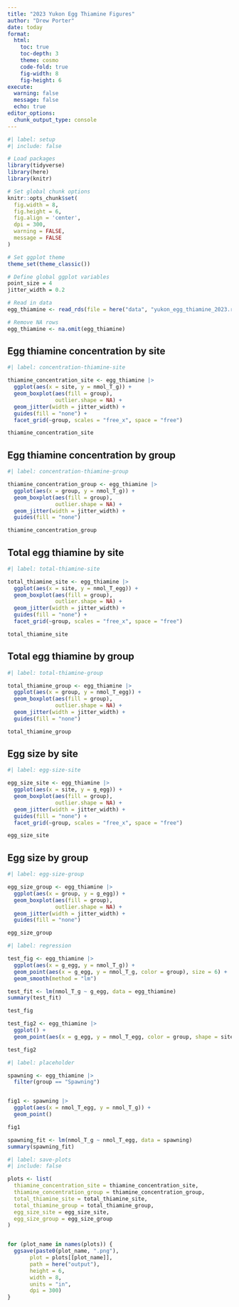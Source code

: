 ```yaml
---
title: "2023 Yukon Egg Thiamine Figures"
author: "Drew Porter"
date: today
format:
  html:
    toc: true
    toc-depth: 3
    theme: cosmo
    code-fold: true
    fig-width: 8
    fig-height: 6
execute:
  warning: false
  message: false
  echo: true
editor_options: 
  chunk_output_type: console
---
```


```r
#| label: setup
#| include: false

# Load packages
library(tidyverse)
library(here)
library(knitr)

# Set global chunk options
knitr::opts_chunk$set(
  fig.width = 8,
  fig.height = 6,
  fig.align = 'center',
  dpi = 300,
  warning = FALSE,
  message = FALSE
)

# Set ggplot theme
theme_set(theme_classic())

# Define global ggplot variables
point_size = 4
jitter_width = 0.2

# Read in data
egg_thiamine <- read_rds(file = here("data", "yukon_egg_thiamine_2023.rds"))

# Remove NA rows
egg_thiamine <- na.omit(egg_thiamine)
```

## Egg thiamine concentration by site
```r
#| label: concentration-thiamine-site

thiamine_concentration_site <- egg_thiamine |> 
  ggplot(aes(x = site, y = nmol_T_g)) +
  geom_boxplot(aes(fill = group),
               outlier.shape = NA) +
  geom_jitter(width = jitter_width) +
  guides(fill = "none") +
  facet_grid(~group, scales = "free_x", space = "free")

thiamine_concentration_site
```

## Egg thiamine concentration by group
```r
#| label: concentration-thiamine-group

thiamine_concentration_group <- egg_thiamine |> 
  ggplot(aes(x = group, y = nmol_T_g)) +
  geom_boxplot(aes(fill = group),
               outlier.shape = NA) +
  geom_jitter(width = jitter_width) +
  guides(fill = "none")

thiamine_concentration_group
```

## Total egg thiamine by site
```r
#| label: total-thiamine-site

total_thiamine_site <- egg_thiamine |> 
  ggplot(aes(x = site, y = nmol_T_egg)) +
  geom_boxplot(aes(fill = group),
               outlier.shape = NA) +
  geom_jitter(width = jitter_width) +
  guides(fill = "none") +
  facet_grid(~group, scales = "free_x", space = "free")

total_thiamine_site
```

## Total egg thiamine by group
```r
#| label: total-thiamine-group

total_thiamine_group <- egg_thiamine |> 
  ggplot(aes(x = group, y = nmol_T_egg)) +
  geom_boxplot(aes(fill = group),
               outlier.shape = NA) +
  geom_jitter(width = jitter_width) +
  guides(fill = "none")

total_thiamine_group
```

## Egg size by site
```r
#| label: egg-size-site

egg_size_site <- egg_thiamine |> 
  ggplot(aes(x = site, y = g_egg)) +
  geom_boxplot(aes(fill = group),
               outlier.shape = NA) +
  geom_jitter(width = jitter_width) +
  guides(fill = "none") +
  facet_grid(~group, scales = "free_x", space = "free")

egg_size_site
```

## Egg size by group
```r
#| label: egg-size-group

egg_size_group <- egg_thiamine |> 
  ggplot(aes(x = group, y = g_egg)) +
  geom_boxplot(aes(fill = group),
               outlier.shape = NA) +
  geom_jitter(width = jitter_width) +
  guides(fill = "none")

egg_size_group
```

```r
#| label: regression

test_fig <- egg_thiamine |> 
  ggplot(aes(x = g_egg, y = nmol_T_g)) +
  geom_point(aes(x = g_egg, y = nmol_T_g, color = group), size = 6) +
  geom_smooth(method = "lm")

test_fit <- lm(nmol_T_g ~ g_egg, data = egg_thiamine)
summary(test_fit)

test_fig

test_fig2 <- egg_thiamine |> 
  ggplot() +
  geom_point(aes(x = g_egg, y = nmol_T_egg, color = group, shape = site), size = 4)

test_fig2


```




``` r
#| label: placeholder

spawning <- egg_thiamine |> 
  filter(group == "Spawning")


fig1 <- spawning |> 
  ggplot(aes(x = nmol_T_egg, y = nmol_T_g)) +
  geom_point()

fig1

spawning_fit <- lm(nmol_T_g ~ nmol_T_egg, data = spawning)
summary(spawning_fit)

```


```r
#| label: save-plots
#| include: false

plots <- list(
  thiamine_concentration_site = thiamine_concentration_site,
  thiamine_concentration_group = thiamine_concentration_group,
  total_thiamine_site = total_thiamine_site,
  total_thiamine_group = total_thiamine_group,
  egg_size_site = egg_size_site,
  egg_size_group = egg_size_group
)


for (plot_name in names(plots)) {
  ggsave(paste0(plot_name, ".png"), 
       plot = plots[[plot_name]],
       path = here("output"),
       height = 6,
       width = 8,
       units = "in",
       dpi = 300)
}
```
